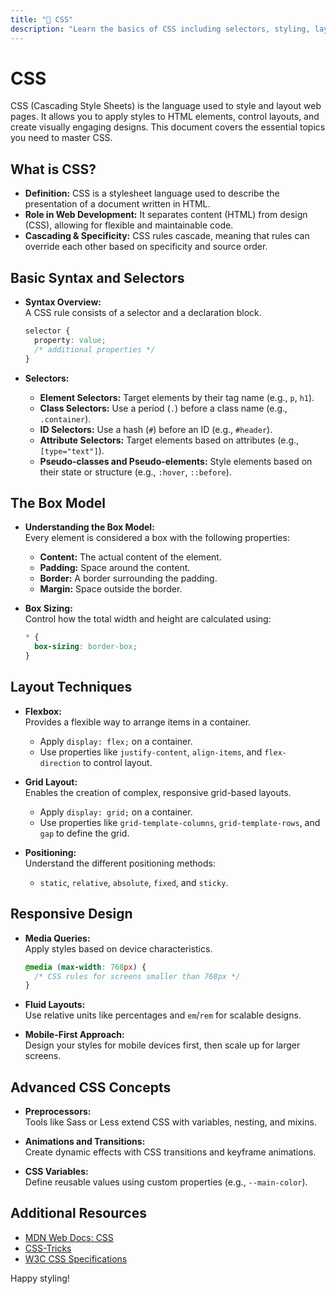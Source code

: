 ```yaml
---
title: "🎨 CSS"
description: "Learn the basics of CSS including selectors, styling, layout, responsive design, and advanced concepts."
---
```


# CSS

CSS (Cascading Style Sheets) is the language used to style and layout web pages. It allows you to apply styles to HTML elements, control layouts, and create visually engaging designs. This document covers the essential topics you need to master CSS.

## What is CSS?

- **Definition:** CSS is a stylesheet language used to describe the presentation of a document written in HTML.
- **Role in Web Development:** It separates content (HTML) from design (CSS), allowing for flexible and maintainable code.
- **Cascading & Specificity:** CSS rules cascade, meaning that rules can override each other based on specificity and source order.

## Basic Syntax and Selectors

- **Syntax Overview:**  
  A CSS rule consists of a selector and a declaration block.
  
  ~~~css
  selector {
    property: value;
    /* additional properties */
  }
  ~~~

- **Selectors:**  
  - **Element Selectors:** Target elements by their tag name (e.g., `p`, `h1`).
  - **Class Selectors:** Use a period (`.`) before a class name (e.g., `.container`).
  - **ID Selectors:** Use a hash (`#`) before an ID (e.g., `#header`).
  - **Attribute Selectors:** Target elements based on attributes (e.g., `[type="text"]`).
  - **Pseudo-classes and Pseudo-elements:** Style elements based on their state or structure (e.g., `:hover`, `::before`).

## The Box Model

- **Understanding the Box Model:**  
  Every element is considered a box with the following properties:
  - **Content:** The actual content of the element.
  - **Padding:** Space around the content.
  - **Border:** A border surrounding the padding.
  - **Margin:** Space outside the border.
  
- **Box Sizing:**  
  Control how the total width and height are calculated using:
  
  ~~~css
  * {
    box-sizing: border-box;
  }
  ~~~

## Layout Techniques

- **Flexbox:**  
  Provides a flexible way to arrange items in a container.
  - Apply `display: flex;` on a container.
  - Use properties like `justify-content`, `align-items`, and `flex-direction` to control layout.

- **Grid Layout:**  
  Enables the creation of complex, responsive grid-based layouts.
  - Apply `display: grid;` on a container.
  - Use properties like `grid-template-columns`, `grid-template-rows`, and `gap` to define the grid.

- **Positioning:**  
  Understand the different positioning methods:
  - `static`, `relative`, `absolute`, `fixed`, and `sticky`.

## Responsive Design

- **Media Queries:**  
  Apply styles based on device characteristics.
  
  ~~~css
  @media (max-width: 768px) {
    /* CSS rules for screens smaller than 768px */
  }
  ~~~

- **Fluid Layouts:**  
  Use relative units like percentages and `em`/`rem` for scalable designs.

- **Mobile-First Approach:**  
  Design your styles for mobile devices first, then scale up for larger screens.

## Advanced CSS Concepts

- **Preprocessors:**  
  Tools like Sass or Less extend CSS with variables, nesting, and mixins.
  
- **Animations and Transitions:**  
  Create dynamic effects with CSS transitions and keyframe animations.
  
- **CSS Variables:**  
  Define reusable values using custom properties (e.g., `--main-color`).

## Additional Resources

- [MDN Web Docs: CSS](https://developer.mozilla.org/en-US/docs/Web/CSS)
- [CSS-Tricks](https://css-tricks.com/)
- [W3C CSS Specifications](https://www.w3.org/Style/CSS/)

Happy styling!